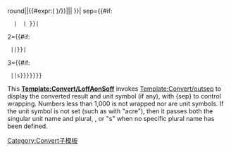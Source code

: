 {{convert/outsep<noinclude>{{{?}}}</noinclude>
| 1={{convert/{{#if:{{{4|}}}|s}}{{#if:{{{3|}}}|p}}round<noinclude>{{{?}}}</noinclude>|{{{1}}}|{{#expr:( {{{2|1}}} )/{{{b|4}}}}}|{{{3}}}|{{{4}}}|{{{j}}}
}}| sep={{#if:{{{u|}}}
   |&nbsp;<!--
-->|&#32;}}|
2={{#if:{{{u|}}}
  |{{{u}}}|{{{n}}}}}|
3={{#if:{{{u|}}}
  |{{{u|}}}|{{{l|{{{n}}}s}}}}}}}<noinclude>

This '''[[Template:Convert/LoffAonSoff]]''' invokes [[Template:Convert/outsep]] to display the converted result and unit symbol (if any), with {sep} to control wrapping. Numbers less than 1,000 is not wrapped nor are unit symbols. If the unit symbol {{{u}}} is not set (such as with "acre"), then it passes both the singular unit name {{{n}}} and plural, {{{l}}}, or "{{{n}}}s" when no specific plural name has been defined.

[[Category:Convert子模板]]
</noinclude>